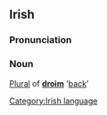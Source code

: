 ==Irish==
===Pronunciation===
{{IPA|[&#712;drum&#601;n&#601;]}}
===Noun===
[[Plural]] of '''[[droim]]''' '[[back]]'

[[Category:Irish language]]